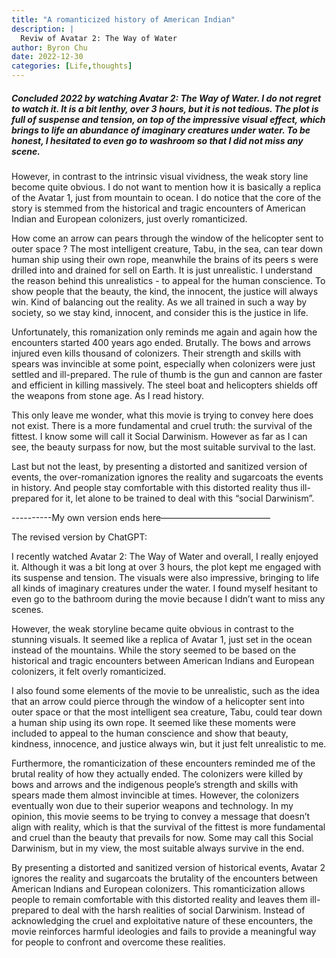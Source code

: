 ```yaml
---
title: "A romanticized history of American Indian"
description: |
  Reviw of Avatar 2: The Way of Water
author: Byron Chu
date: 2022-12-30
categories: [Life,thoughts]
---
```


##### Concluded 2022 by watching Avatar 2: The Way of Water. I do not regret to watch it. It is a bit lenthy, over 3 hours, but it is not tedious. The plot is full of suspense and tension, on top of the impressive visual effect, which brings to life an abundance of imaginary creatures under water. To be honest, I hesitated to even go to washroom so that I did not miss any scene.

However, in contrast to the intrinsic visual vividness, the weak story line become quite obvious. I do not want to mention how it is basically a replica of the Avatar 1, just from mountain to ocean. I do notice that the core of the story is stemmed from the historical and tragic encounters of American Indian and European colonizers, just overly romanticized.

How come an arrow can pears through the window of the helicopter sent to outer space ? The most intelligent creature, Tabu, in the sea, can tear down human ship using their own rope, meanwhile the brains of its peers s were drilled into and drained for sell on Earth. It is just unrealistic. I understand the reason behind this unrealistics - to appeal for the human conscience. To show people that the beauty, the kind, the innocent, the justice will always win. Kind of balancing out the reality. As we all trained in such a way by society, so we stay kind, innocent, and consider this is the justice in life.

Unfortunately, this romanization only reminds me again and again how the encounters started 400 years ago ended. Brutally. The bows and arrows injured even kills thousand of colonizers. Their strength and skills with spears was invincible at some point, especially when colonizers were just settled and ill-prepared. The rule of thumb is the gun and cannon are faster and efficient in killing massively. The steel boat and helicopters shields off the weapons from stone age. As I read history.

This only leave me wonder, what this movie is trying to convey here does not exist. There is a more fundamental and cruel truth: the survival of the fittest. I know some will call it Social Darwinism. However as far as I can see, the beauty surpass for now, but the most suitable survival to the last.

Last but not the least, by presenting a distorted and sanitized version of events, the over-romanization ignores the reality and sugarcoats the events in history. And people stay comfortable with this distorted reality thus ill-prepared for it, let alone to be trained to deal with this "social Darwinism".

\-\-\-\-\-\-\-\-\--My own version ends here--------------------------------------

The revised version by ChatGPT:

I recently watched Avatar 2: The Way of Water and overall, I really enjoyed it. Although it was a bit long at over 3 hours, the plot kept me engaged with its suspense and tension. The visuals were also impressive, bringing to life all kinds of imaginary creatures under the water. I found myself hesitant to even go to the bathroom during the movie because I didn't want to miss any scenes.

However, the weak storyline became quite obvious in contrast to the stunning visuals. It seemed like a replica of Avatar 1, just set in the ocean instead of the mountains. While the story seemed to be based on the historical and tragic encounters between American Indians and European colonizers, it felt overly romanticized.

I also found some elements of the movie to be unrealistic, such as the idea that an arrow could pierce through the window of a helicopter sent into outer space or that the most intelligent sea creature, Tabu, could tear down a human ship using its own rope. It seemed like these moments were included to appeal to the human conscience and show that beauty, kindness, innocence, and justice always win, but it just felt unrealistic to me.

Furthermore, the romanticization of these encounters reminded me of the brutal reality of how they actually ended. The colonizers were killed by bows and arrows and the indigenous people's strength and skills with spears made them almost invincible at times. However, the colonizers eventually won due to their superior weapons and technology. In my opinion, this movie seems to be trying to convey a message that doesn't align with reality, which is that the survival of the fittest is more fundamental and cruel than the beauty that prevails for now. Some may call this Social Darwinism, but in my view, the most suitable always survive in the end.

By presenting a distorted and sanitized version of historical events, Avatar 2 ignores the reality and sugarcoats the brutality of the encounters between American Indians and European colonizers. This romanticization allows people to remain comfortable with this distorted reality and leaves them ill-prepared to deal with the harsh realities of social Darwinism. Instead of acknowledging the cruel and exploitative nature of these encounters, the movie reinforces harmful ideologies and fails to provide a meaningful way for people to confront and overcome these realities.

